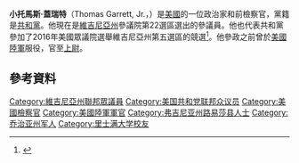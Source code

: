 {{expand|time=2016-11-10T10:59:35+00:00}}
'''小托馬斯·蓋瑞特'''（Thomas Garrett, Jr.，{{bd|1972年|3月27日}}）是[[美國|美國]]的一位政治家和前檢察官，黨籍是[[共和黨_(美國)|共和黨]]。他現在是[[維吉尼亞州|維吉尼亞州]]參議院第22選區選出的參議員。他也代表共和黨參加了2016年美國眾議院選舉維吉尼亞州第五選區的競選<ref>{{Cite news|url=http://www.richmond.com/news/virginia/government-politics/article_515d39c0-e4a6-59d0-b5b5-a599dbca34a4.html|title=Richmond Times Dispatch|last=|first=|date=May 14, 2016|work=|access-date=May 14, 2016|via=}}{{dead link|date=2017年12月 |bot=InternetArchiveBot |fix-attempted=yes }}</ref>。他參政之前曾於[[美國陸軍|美國陸軍]]服役，官至[[上尉|上尉]]。
==參考資料==
{{reflist|30em}}
{{DEFAULTSORT:Garrett, Thomas Jr.}}
[[Category:維吉尼亞州聯邦眾議員|Category:維吉尼亞州聯邦眾議員]]
[[Category:美国共和党联邦众议员|Category:美国共和党联邦众议员]]
[[Category:美國檢察官|Category:美國檢察官]]
[[Category:美國陸軍軍官|Category:美國陸軍軍官]]
[[Category:弗吉尼亚州路易莎县人士|Category:弗吉尼亚州路易莎县人士]]
[[Category:乔治亚州军人|Category:乔治亚州军人]]
[[Category:里士满大学校友|Category:里士满大学校友]]